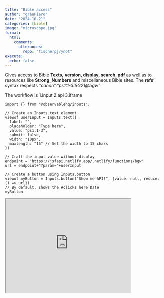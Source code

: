 ```yaml
---
title: "Bible access"
author: "granPiero"
date: "2024-10-21"
categories: [bible]
image: "microscope.jpg"
format: 
  html:
    comments:
      utterances: 
        repo: "fischerpj/ynot"
execute:
  echo: false        
---
```


Gives access to Bible **Texts,** **version, display, search, pdf** as well as to resources like **Strong_Numbers** and miscellaneous Bible sites. The **refs'** syntax respects *"canon":"ps1:1-3!SG21\@bgw"*.

The workflow is 1.input 2.api 3.iframe

```ojs
import {} from "@observablehq/inputs";

// Create an Inputs.text element
viewof userInput = Inputs.text({
  label: "",
  placeholder: "Type here",
  value: "ps1:1-3",
  submit: false,
  width: "10px",
  maxlength: "15" // Set the width to 15 chars
})

// Craft the input value without display
endpoint = "https://jsfapi.netlify.app/.netlify/functions/bgw"
url = endpoint+"?param="+userInput
```

```ojs
// Create a button using Inputs.button
viewof myButton = Inputs.button("Show me API!", {value: null, reduce: () => url})
// By default, shows the #clicks here Date
myButton
```

<iframe src="https://jsfapi.netlify.app/.netlify/functions/bgw?param=ps1:1-3!SG21" title="jsfapi iframe" width="400" height="300">

</iframe>
